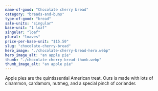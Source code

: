 ```yaml
---
name-of-good: "Chocolate cherry bread"
category: "breads-and-buns"
type-of-good: "bread"
sale-units: "singular"
base-unit: "1 loaf"
singular: "loaf"
plural: "loaves"
price-per-base-unit: "$15.50"
slug: "chocolate-cherry-bread"
hero_image: "./chocolate-cherry-bread-hero.webp"
hero_image_alt: "an apple pie"
thumb: "./chocolate-cherry-bread-thumb.webp"
thumb_image_alt: "an apple pie"
---
```


Apple pies are the quintissential American treat. Ours is made with lots of cinammon, cardamom, nutmeg, and a special pinch of coriander.
